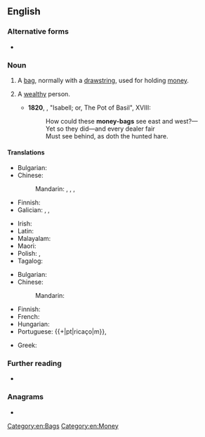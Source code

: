 {{also|moneybag}}
==English==

===Alternative forms===
* {{l|en|moneybag}}

===Noun===
{{en-noun}}

# A [[bag]], normally with a [[drawstring]], used for holding [[money]].
# {{lb|en|in the plural}} A [[wealthy]] person.
#* '''1820''', {{w|John Keats}}, "Isabell; or, The Pot of Basil", XVIII:
#*: How could these '''money-bags''' see east and west?—
#*: Yet so they did—and every dealer fair
#*: Must see behind, as doth the hunted hare.

====Translations====
{{trans-top|bag used for holding money}}
* Bulgarian: {{t+|bg|кесия|f}}
* Chinese:
*: Mandarin: {{t+|cmn|錢袋|sc=Hani}}, {{t+|cmn|钱袋|tr=qiándài|sc=Hani}}, {{t|cmn|錢袋子|sc=Hani}}, {{t|cmn|钱袋子|tr=qiándàizi|sc=Hani}}
* Finnish: {{t|fi|rahasäkki}}
* Galician: {{t|gl|correo|m}} {{qualifier|archaic}}, {{t|gl|taleigo|m}} {{qualifier|dated}}, {{t|gl|peto|m}}
{{trans-mid}}
* Irish: {{t|ga|mála airgid|m}}
* Latin: {{t|la|pasceolus|m}}
* Malayalam: {{t+|ml|പണക്കിഴി}}
* Maori: {{t|mi|pēke moni }}
* Polish: {{t+|pl|sakwa|f}}, {{t+|pl|sakiewka|f}}
* Tagalog: {{t|tl|talega}}
{{trans-bottom}}

{{trans-top|wealthy person}}
* Bulgarian: {{t+|bg|богаташ|m}}
* Chinese:
*: Mandarin: {{t+|cmn|富翁|tr=fùwēng|sc=Hani}}
{{trans-mid}}
* Finnish: {{t+|fi|kroisos}}
* French: {{t+|fr|richard|m}}
* Hungarian: {{t|hu|pénzeszsák}}
* Portuguese: {{+|pt|ricaço|m}}, {{t+|pt|ricaça|f}} 
{{trans-bottom}}

{{checktrans-top}}
* Greek: {{t+check|el|πουγκί|n}}
{{trans-mid}}
{{trans-bottom}}

===Further reading===
* {{commonscatlite|Moneybags}}

===Anagrams===
* {{anagrams|en|a=abegmnoy|bogey man|bogeyman}}

[[Category:en:Bags]]
[[Category:en:Money]]